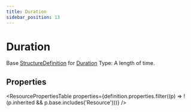 ```yaml
---
title: Duration
sidebar_position: 13
---
```



# Duration

Base <a href="/docs/api/fhir/resources/structuredefinition">StructureDefinition</a> for <a href="/docs/api/fhir/datatypes/duration">Duration</a> Type: A length of time.

<Tabs queryString="section">
<TabItem value="schema" label="Schema" default>

## Properties

<ResourcePropertiesTable
  properties={definition.properties.filter((p) => !(p.inherited && p.base.includes('Resource')))}
/>

</TabItem>
  
  


</Tabs>

